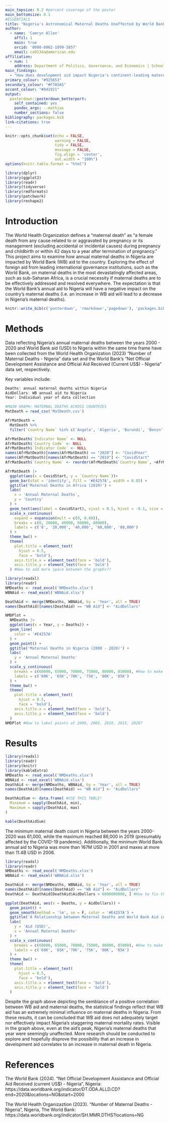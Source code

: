 ```yaml
---
main_topsize: 0.2 #percent coverage of the poster
main_bottomsize: 0.1
#ESSENTIALS
title: "Nigeria's Astronomical Maternal Deaths Unaffected by World Bank Aid"
author:
  - name: 'Camryn Allen'
    affil: 1
    main: true
    orcid: '0000-0002-1099-3857'
    email: ca9134a@american.edu
affiliation:
  - num: 1
    address: Department of Politics, Governance, and Economics | School of International Service (SIS) | American University
main_findings:
  - "How does development aid impact Nigeria's continent-leading maternal mortality rate?"
primary_colour: "#925653"
secondary_colour: "#F7A5A5"
accent_colour: "#841921"
output: 
  posterdown::posterdown_betterport:
    self_contained: yes
    pandoc_args: --mathjax
    number_sections: false
bibliography: packages.bib
link-citations: true
---
```


```r
knitr::opts_chunk$set(echo = FALSE,
                      warning = FALSE,
                      tidy = FALSE,
                      message = FALSE,
                      fig.align = 'center',
                      out.width = "100%")
options(knitr.table.format = "html") 

library(dplyr)
library(ggplot2)
library(readr)
library(tidyverse)
library(rmdformats)
library(patchwork)
library(reshape2)
```

# Introduction

The World Health Organization defines a "maternal death" as "a female death from any cause related to or aggravated by pregnancy or its management (excluding accidental or incidental causes) during pregnancy and childbirth or within 42 days to a year after termination of pregnancy." This project aims to examine how annual maternal deaths in Nigeria are impacted by World Bank (WB) aid to the country. Exploring the effect of foreign aid from leading international governance institutions, such as the World Bank, on maternal deaths in the most devastatingly affected areas, such as sub-Saharan Africa, is a crucial necessity if maternal deaths are to be effectively addressed and resolved everywhere. The expectation is that the World Bank's annual aid to Nigeria will have a negative impact on the country's maternal deaths (i.e. an increase in WB aid will lead to a decrease in Nigeria's maternal deaths).

```r
knitr::write_bib(c('posterdown', 'rmarkdown','pagedown'), 'packages.bib')
```

# Methods

Data reflecting Nigeria's annual maternal deaths between the years 2000 - 2020 and World Bank aid (USD) to Nigeria within the same time frame have been collected from the World Health Organization (2023) "Number of Maternal Deaths - Nigeria" data set and the World Bank's "Net Official Development Assistance and Official Aid Received (Current US$) - Nigeria" data set, respectively. 

Key variables include:

```r
Deaths: annual maternal deaths within Nigeria
AidDollars: WB annual aid to Nigeria
Year: Individual year of data collection
```

```r
#MAIN GRAPH: MATERNAL DEATHS ACROSS COUNTRIES
MatDeath = read_csv('MatDeath.csv')

AfrMatDeath = 
  MatDeath %>%
  filter(`Country Name` %in% c('Angola', 'Algeria', 'Burundi', 'Benin', 'Burkina Faso', 'Bostswana', 'Central African Republic', "Cote d'Ivoire", 'Cameroon', 'Congo, Dem. Rep.', 'Congo, Rep.', 'Comoros', 'Cabo Verde', 'Djibouti', 'Egypt, Arab Rep.', 'Eritrea', 'Ethiopia', 'Gabon', 'Ghana', 'Guinea', 'Gambia, The', 'Guinea-Bissau', 'Equitorial Guinea', 'Kenya', 'Libya', 'Liberia', 'Lesotho', 'Morocco', 'Madagascar', 'Mali', 'Mozambique', 'Mauritania', 'Mauritius', 'Malawi', 'Namibia', 'Niger', 'Nigeria', 'Rwanda', 'Sudan', 'Senegal', 'Sierra Leone', 'Somalia', 'South Sudan', 'Sao Tome and Principe', 'Eswatini', 'Seychelles', 'Chad', 'Togo', 'Tunisia', 'Tanzania', 'Uganda', 'South Africa', 'Zambia', 'Zimbabwe'))

AfrMatDeath$`Indicator Name` <- NULL
AfrMatDeath$`Country Code` <- NULL
AfrMatDeath$`Indicator Code` <- NULL
names(AfrMatDeath)[names(AfrMatDeath) == "2020"] <- "CovidYear"
names(AfrMatDeath)[names(AfrMatDeath) == "2019"] <- "CovidStart"
AfrMatDeath$`Country Name` <- reorder(AfrMatDeath$`Country Name`, +AfrMatDeath$CovidStart)

AfrMatDeath |>
  ggplot(aes(x = CovidStart, y = `Country Name`))+ 
  geom_bar(stat = 'identity', fill = '#E4257A', width = 0.85) + 
  ggtitle('Maternal Deaths in Africa (2019)') + 
  labs(
    x = 'Annual Maternal Deaths',
    y = 'Country'
  ) + 
  geom_text(aes(label = CovidStart), vjust = 0.5, hjust = -0.1, size = 2.75) +
  scale_x_continuous(
    expand = expansion(mult = c(0, 0.08)),
    breaks = c(0, 20000, 40000, 60000, 80000),
    labels = c('0', '20,000', '40,000', '60,000', '80,000')
  ) +
  theme_bw() + 
  theme(
    plot.title = element_text(
      hjust = 0.5,
      face = 'bold'),
    axis.title.x = element_text(face = 'bold'),
    axis.title.y = element_text(face = 'bold')
  ) #How to add more space between the graphs??
```



```r
library(readxl)
library(readr)
NMDeaths <- read_excel('NMDeaths.xlsx')
WBNAid <- read_excel('WBNAid.xlsx')

DeathAid <- merge(NMDeaths, WBNAid, by = 'Year', all = TRUE)
names(DeathAid)[names(DeathAid) == "WB Aid"] <- "AidDollars"

NMDPlot = 
  NMDeaths |>
  ggplot(aes(x = Year, y = Deaths)) + 
  geom_line(
    color = '#E4257A'
  ) +
  geom_point() + 
  ggtitle('Maternal Deaths in Nigeria (2000 - 2020)') + 
  labs(
    y = 'Annual Maternal Deaths'
  ) +
  scale_y_continuous(
    breaks = c(60000, 65000, 70000, 75000, 80000, 85000), #How to make y axis start at 60K?
    labels = c('60K', '65K','70K', '75K', '80K', '85K')
  ) +
  theme_bw() +
  theme(
    plot.title = element_text(
      hjust = 0.5,
      face = 'bold'),
    axis.title.x = element_text(face = 'bold'),
    axis.title.y = element_text(face = 'bold')
  )
NMDPlot #How to label points at 2000, 2005, 2010, 2015, 2020?

```



# Results

```r
library(readxl)
library(readr)
library(knitr)
library(kableExtra)
NMDeaths <- read_excel('NMDeaths.xlsx')
WBNAid <- read_excel('WBNAid.xlsx')
DeathAid <- merge(NMDeaths, WBNAid, by = 'Year', all = TRUE)
names(DeathAid)[names(DeathAid) == "WB Aid"] <- "AidDollars"

DeathAidSum <- data.frame( #USE THIS TABLE!
  Minimum = sapply(DeathAid, min),
  Maximum = sapply(DeathAid, max)
)

kable(DeathAidSum)
```
The minimum maternal death count in Nigeria between the years 2000-2020 was 61,000, while the maximum reached 86,000 in 2019 (presumably affected by the COVID-19 pandemic). Additionally, the minimum World Bank annual aid to Nigeria was more than 167M USD in 2001 and maxes at more than 11.4B USD in 2006.  

```r
library(readxl)
library(readr)
NMDeaths <- read_excel('NMDeaths.xlsx')
WBNAid <- read_excel('WBNAid.xlsx')

DeathAid <- merge(NMDeaths, WBNAid, by = 'Year', all = TRUE)
names(DeathAid)[names(DeathAid) == "WB Aid"] <- "AidDollars"
DeathAid <- DeathAid[DeathAid$AidDollars < 6000000000, ] #How to fix the Y axis labels?? Do I limit or have entire dataset?

ggplot(DeathAid, aes(x = Deaths, y = AidDollars)) +
  geom_point() +
  geom_smooth(method = 'lm', se = F, color = '#E4257A') +
  ggtitle('A Relationship between Maternal Deaths and World Bank Aid in Nigeria') + 
  labs(
    y = 'Aid (USD)',
    x = 'Annual Maternal Deaths'
  ) +
  scale_x_continuous(
    breaks = c(60000, 65000, 70000, 75000, 80000, 85000), #How to make y axis start at 60K?
    labels = c('60K', '65K','70K', '75K', '80K', '85K')
  ) +
  theme_bw() + 
  theme(
    plot.title = element_text(
      hjust = 0.5,
      face = 'bold'),
    axis.title.x = element_text(face = 'bold'),
    axis.title.y = element_text(face = 'bold')
  )

```

Despite the graph above depicting the semblance of a positive correlation between WB aid and maternal deaths, the statistical findings reflect that WB aid has an extremely minimal influence on maternal deaths in Nigeria. From these results, it can be concluded that WB aid does not adequately target nor effectively impact Nigeria's staggering maternal mortality rates. Visible in the graph above, even at the aid's peak, Nigeria's maternal deaths that year were seemingly unaffected. More research should be conducted to explore and hopefully disprove the possibility that an increase in development aid correlates to an increase in maternal death in Nigeria.



# References

The World Bank (2024). "Net Official Development Assistance and Official Aid Received (current US$) - Nigeria", Nigeria: https://data.worldbank.org/indicator/DT.ODA.ALLD.CD?end=2020&locations=NG&start=2000 

The World Health Organizaztion (2023). "Number of Maternal Deaths - Nigeria", Nigeria, The World Bank: https://data.worldbank.org/indicator/SH.MMR.DTHS?locations=NG 